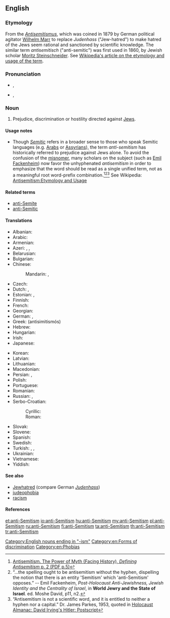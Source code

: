 {{wikipedia|Anti-Semitism}}
==English==

===Etymology===
From the {{etyl|de|en}} ''[[Antisemitismus]]'', which was coined in 1879 by German political agitator [[w:Wilhelm Marr|Wilhelm Marr]] to replace ''Judenhass'' ("Jew-hatred") to make hatred of the Jews seem rational and sanctioned by scientific knowledge. The similar term ''antisemitisch'' ("anti-semitic") was first used in 1860, by Jewish scholar [[w:Moritz Steinschneider|Moritz Steinschneider]]. See [[w: Antisemitism#Etymology and usage|Wikipedia's article on the etymology and usage of the term]].

===Pronunciation===
* {{a|Canada}} {{IPA|/ˌæntɪˈsɛmɪtɪzm̩/}}, {{X-SAMPA|%{ntI"sEmItIzm}}
* {{a|US}} {{IPA|/ˌæntɑɪˈsɛmɪtɪzm̩/}}, {{X-SAMPA|%{ntAI"sEmItIzm}}

===Noun===
{{en-noun|sg=[[anti-]][[Semitism]]}}

# Prejudice, discrimination or hostility directed against [[Jew]]s.

====Usage notes====
* Though ''[[Semitic]]'' refers in a broader sense to those who speak Semitic languages (e.g. [[w:Arab|Arabs]] or [[w:Assyrian people|Assyrians]]), the term ''anti-semitism'' has historically referred to prejudice against Jews alone.  To avoid the confusion of the [[misnomer]], many scholars on the subject (such as [[w:Emil Fackenheim|Emil Fackenheim]]) now favor the unhyphenated ''antisemitism'' in order to emphasize that the word should be read as a single unified term, not as a meaningful root word-prefix combination.<ref>[http://www.facinghistory.org/campus/reslib.nsf/99ca830bb4f483948525717f005abfc7/2820f36c177cc758852571860065e8c2/$FILE/complete_antisemitism.pdf Antisemitism. The Power of Myth (Facing History), ''Defining Antisemitism'' p. 2 (PDF p.5)]</ref><ref>“…the spelling ought to be antisemitism without the hyphen, dispelling the notion that there is an entity 'Semitism' which 'anti-Semitism' opposes.” -- Emil Fackenheim, ''Post-Holocaust Anti-Jewishness, Jewish Identity and the Centrality of Israel'', in '''World Jewry and the State of Israel'''. ed. Moshe David, p11, n2.</ref><ref>“Antisemitism is not a scientific word, and it is entitled to neither a hyphen nor a capital.” Dr.  James Parkes, 1953, quoted in [http://www.nizkor.org/ftp.cgi/people/i/irving.david/jackel/postscript-kirk-6 Holocaust Almanac: David Irving's Hitler: Postscript]</ref> See Wikipedia: [[w: Antisemitism#Etymology and usage|Antisemitism:Etymology and Usage]]

====Related terms====
{{rel-top|}}
* [[anti-Semite]]
* [[anti-Semitic]]
{{rel-mid}}
{{rel-bottom}}

====Translations====
{{trans-top|prejudice or hostility against Jews}}
* Albanian: {{t|sq|antisemitizëm}}
* Arabic: {{t-|ar|معاداة السامية|f|tr=muʿādāa al-sāmíyya}}
* Armenian: {{t|hy|հակասեմիտականության|tr=hakasemitakanut’yan|sc=Armn}}
* Azeri: {{t|az|antisemitizm}}, {{t|az|Yəhudi əleyhdarlığı}}, {{t|az|Yəhudi düşmənçiliyi}}
* Belarusian: {{t-|be|антысемітызм|m|tr=antysemitýzm|sc=Cyrl}}
* Bulgarian: {{t-|bg|антисемитизъм|m|tr=antisemitízǎm|sc=Cyrl}}
* Chinese:
*: Mandarin: {{t|cmn|反猶太主義|sc=Hani}},  {{t|cmn|反犹太主义|tr=fǎn-Yóutài-zhǔyì|sc=Hani}}
* Czech: {{t-|cs|antisemitismus|m}}
* Dutch: {{t-|nl|anti-semitisme|n}}, {{t+|nl|jodenhaat|f}}
* Estonian: {{t|et|antisemitism}}, {{t|et|juudivaenulikkus}}
* Finnish: {{t-|fi|anti-semitismi}}
* French: {{t-|fr|anti-sémitisme|m}}
* Georgian: {{t|ka|ანტისემიტიზმი|tr=antisemitizmi|sc=Geor}}
* German: {{t+|de|Antisemitismus|m}}, {{t-|de|Judenhass|m}}
* Greek: {{t+|el|αντισημιτισμός|m}} (antisimitismós)
* Hebrew: {{t+|he|אנטישמיות|f|tr=ant'ishemiut}}
* Hungarian: {{t+|hu|antiszemitizmus}}
* Irish: {{t-|ga|frith-Sheimíteachas}}
* Japanese: {{t-|ja|反ユダヤ主義|tr=han-Yudaya-shugi}}
{{trans-mid}}
* Korean: {{t-|ko|반유대주의|tr=ban-yudaejuui|sc=Kore}}
* Latvian: {{t-|lv|antisemītisms|m}}
* Lithuanian: {{t-|lt|antisemitizmas|m}}
* Macedonian: {{t|mk|антисемитизам|m|tr=antisemitízam|sc=Cyrl}}
* Persian: {{t|fa|یهودی‌ستیزی|tr=yahudi-setizi|sc=fa-Arab}}, {{t|fa|یهودستیزی|tr=yahud-setizi|sc=fa-Arab}}
* Polish: {{t|pl|antysemityzm|m}}
* Portuguese: {{t+|pt|anti-semitismo|m}}
* Romanian: {{t-|ro|antisemitism|n}}
* Russian: {{t+|ru|антисемитизм|m|tr=antisemitízm}}, {{t+|ru|юдофобия|f|tr=judofóbija|sc=Cyrl}}
* Serbo-Croatian:
*: Cyrillic: {{t-|sh|антисемитизам|m}}
*: Roman: {{t-|sh|antisemitizam|m}}
* Slovak: {{t|sk|antisemitizmus|m}}
* Slovene: {{t|sl|antisemitizem|m}}
* Spanish: {{t-|es|antisemitismo|m}}
* Swedish: {{t-|sv|antisemitism|c}}
* Turkish: {{t|tr|antisemitizm}}, {{t|tr|Yahudi karşıtlığı}}, {{t|tr|Yahudi düşmanlığı}}
* Ukrainian: {{t+|uk|антисемітизм|m|tr=antysemitýzm|sc=Cyrl}}
* Vietnamese: {{t-|vi|chủ nghĩa bài Do Thái}}
* Yiddish: {{t|yi|אנטיסעמיטיזם|m|tr=antisemitizm|sc=Hebr}}
{{trans-bottom}}

====See also====
* [[Jewhatred]] (compare German ''[[Judenhass]]'')
* [[judeophobia]]
* [[racism]]

====References====
<references/>

[[Category:English nouns ending in "-ism"]]
[[Category:en:Forms of discrimination]]
[[Category:en:Phobias]]

[[et:anti-Semitism]]
[[io:anti-Semitism]]
[[hu:anti-Semitism]]
[[my:anti-Semitism]]
[[pl:anti-Semitism]]
[[ru:anti-Semitism]]
[[fi:anti-Semitism]]
[[ta:anti-Semitism]]
[[th:anti-Semitism]]
[[tr:anti-Semitism]]